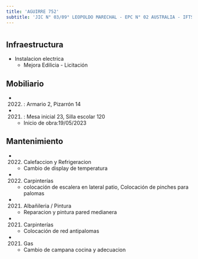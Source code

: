 ```yaml
---
title: 'AGUIRRE 752'
subtitle: 'JIC N° 03/09° LEOPOLDO MARECHAL - EPC N° 02 AUSTRALIA - IFTS N° 20'
---
```


#
## Infraestructura

* Instalacion electrica 
    + Mejora Edilicia - Licitación 


## Mobiliario

*  (2022) : Armario 2, Pizarrón 14 

*  (2021) : Mesa inicial 23, Silla escolar 120 



    + Inicio de obra:19/05/2023 



## Mantenimiento

*  (2022) Calefaccion y Refrigeracion 
    + Cambio de display de temperatura

*  (2022) Carpinterías 
    + colocación de escalera en lateral patio, Colocación de pinches para palomas

*  (2021) Albañileria / Pintura 
    + Reparacion y pintura pared medianera

*  (2021) Carpinterías 
    + Colocación de red antipalomas

*  (2021) Gas 
    + Cambio de campana cocina y adecuacion






